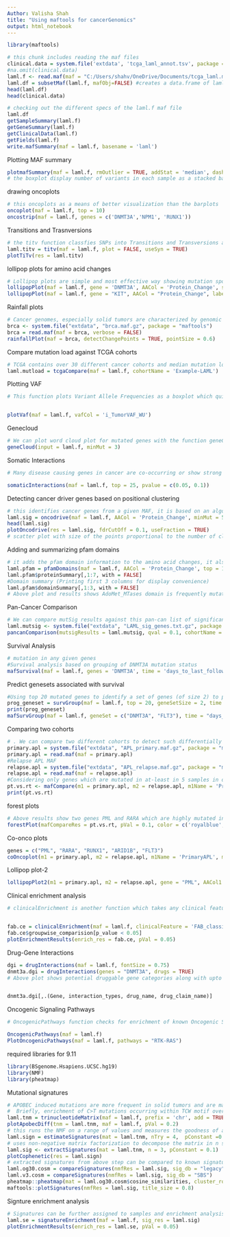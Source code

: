 ---
Author: Valisha Shah
title: "Using maftools for cancerGenomics"
output: html_notebook
---

```{r}
library(maftools)
```

```{r}
# this chunk includes reading the maf files 
clinical.data = system.file('extdata', 'tcga_laml_annot.tsv', package = 'maftools') 
#na.omit(clinical.data)
laml.f <- read.maf(maf = "C:/Users/shahv/OneDrive/Documents/tcga_laml.maf.gz", clinicalData = clinical.data) #create a MAF object
laml.df = subsetMaf(laml.f, mafObj=FALSE) #creates a data.frame of laml.maf - this can be viewed as a table 
head(laml.df)
head(clinical.data)
```


```{r}
# checking out the different specs of the laml.f maf file 
laml.df
getSampleSummary(laml.f)
getGeneSummary(laml.f)
getClinicalData(laml.f)
getFields(laml.f)
write.mafSummary(maf = laml.f, basename = 'laml')
```
Plotting MAF summary
```{r}

plotmafSummary(maf = laml.f, rmOutlier = TRUE, addStat = 'median', dashboard = TRUE, titvRaw = FALSE)
# the boxplot display number of variants in each sample as a stacked barplot and variant types as a boxplot summarized by Variant_classification. 
```

drawing oncoplots 
```{r}
# this oncoplots as a means of better visualization than the barplots 
oncoplot(maf = laml.f, top = 10)
oncostrip(maf = laml.f, genes = c('DNMT3A','NPM1', 'RUNX1'))


```
Transitions and Trasnversions
```{r}
# the titv function classfies SNPs into Transitions and Transversions and returns a list of summarized tables in various ways. 
laml.titv = titv(maf = laml.f, plot = FALSE, useSyn = TRUE)
plotTiTv(res = laml.titv)
```
lollipop plots for amino acid changes
```{r}
# Lollipop plots are simple and most effective way showing mutation spots on protein structure. Many oncogenes have a preferential sites which are mutated more often than any other locus. These spots are considered to be mutational hot-spots and lollipop plots can be used to display them along with rest of the mutations
lollipopPlot(maf = laml.f, gene = 'DNMT3A', AACol = 'Protein_Change', showMutationRate = TRUE)
lollipopPlot(maf = laml.f, gene = "KIT", AACol = "Protein_Change", labelPos = 816, refSeqID = "NM_000222")

```
Rainfall plots 
```{r}
# Cancer genomes, especially solid tumors are characterized by genomic loci with localized hyper-mutations 5. Such hyper mutated genomic regions can be visualized by plotting inter variant distance on a linear genomic scale. 
brca <- system.file("extdata", "brca.maf.gz", package = "maftools")
brca = read.maf(maf = brca, verbose = FALSE)
rainfallPlot(maf = brca, detectChangePoints = TRUE, pointSize = 0.6)

```
Compare mutation load against TCGA cohorts 
```{r}
# TCGA contains over 30 different cancer cohorts and median mutation load across them varies from as low as 7 per exome (Pheochromocytoma and Paraganglioma arising from Adrenal Gland) to as high as 315 per exome (Skin Cutaneoys Melanoma). It is informative to see how mutation load in given maf stands against TCGA cohorts
laml.mutload = tcgaCompare(maf = laml.f, cohortName = 'Example-LAML')
```
Plotting VAF 
```{r}
# This function plots Variant Allele Frequencies as a boxplot which quickly helps to estimate clonal status of top mutated genes (clonal genes usually have mean allele frequency around ~50% assuming pure sample)


plotVaf(maf = laml.f, vafCol = 'i_TumorVAF_WU')

```
Genecloud 
```{r}
# We can plot word cloud plot for mutated genes with the function geneCloud. Size of each gene is proportional to the total number of samples in which it is mutated/altered.
geneCloud(input = laml.f, minMut = 3)

```
Somatic Interactions 
```{r}
# Many disease causing genes in cancer are co-occurring or show strong exclusiveness in their mutation pattern. Such mutually exclusive or co-occurring set of genes can be detected using somaticInteractions function, which performs pair-wise Fisher’s Exact test to detect such significant pair of genes. somaticInteractions function also uses cometExactTest to identify potentially altered gene sets involving >2 two genes 6.

somaticInteractions(maf = laml.f, top = 25, pvalue = c(0.05, 0.1))

```
Detecting cancer driver genes based on positional clustering 
```{r}
# this identifies cancer genes from a given MAF, it is based on an algorithm oncodriveCLUST, the concept is based on the fact most of the variants in cancer causing genes are enriched in a few specific loci. 
laml.sig = oncodrive(maf = laml.f, AACol = 'Protein_Change', minMut = 5, pvalMethod = 'zscore')
head(laml.sig)
plotOncodrive(res = laml.sig, fdrCutOff = 0.1, useFraction = TRUE)
# scatter plot with size of the points proportional to the number of clusters found in the gene. X-axis shows number of mutations (or fraction of mutations) observed in these clusters. In the above example, IDH1 has a single cluster and all of the 18 mutations are accumulated within that cluster, giving it a cluster score of one. For details on oncodrive algorithm
```
Adding and summarizing pfam domains
```{r}
# it adds the pfam domain information to the amino acid changes, it also summarized amino acid changes according to the domains that are affected. This serves the purpose that in given cancer cohort, is most frequently affected. 
laml.pfam = pfamDomains(maf = laml.f, AACol = 'Protein_Change', top = 10)
laml.pfam$proteinSummary[,1:7, with = FALSE]
#Domain summary (Printing first 3 columns for display convenience)
laml.pfam$domainSummary[,1:3, with = FALSE]
# Above plot and results shows AdoMet_MTases domain is frequently mutated, but number genes with this domain is just one (DNMT3A) compared to other domains such as 7tm_1 domain, which is mutated across 24 different genes. This shows the importance of mutations in methyl transfer domains in Leukemia.
```
Pan-Cancer Comparison
```{r}
# We can compare mutSig results against this pan-can list of significantly mutated genes to see genes specifically mutated in given cohort.
laml.mutsig <- system.file("extdata", "LAML_sig_genes.txt.gz", package = "maftools")
pancanComparison(mutsigResults = laml.mutsig, qval = 0.1, cohortName = 'LAML', inputSampleSize = 200, label = 1)

```
Survival Analysis
```{r}

# mutation in any given genes
#Survival analysis based on grouping of DNMT3A mutation status
mafSurvival(maf = laml.f, genes = 'DNMT3A', time = 'days_to_last_followup', Status = 'Overall_Survival_Status', isTCGA = TRUE)
```
Predict genesets associated with survival 
```{r}

#Using top 20 mutated genes to identify a set of genes (of size 2) to predict poor prognostic groups
prog_geneset = survGroup(maf = laml.f, top = 20, geneSetSize = 2, time = "days_to_last_followup", Status = "Overall_Survival_Status", verbose = FALSE)
print(prog_geneset)
mafSurvGroup(maf = laml.f, geneSet = c("DNMT3A", "FLT3"), time = "days_to_last_followup", Status = "Overall_Survival_Status")
```
Comparing two cohorts 
```{r}
# . We can compare two different cohorts to detect such differentially mutated genes
primary.apl = system.file("extdata", "APL_primary.maf.gz", package = "maftools")
primary.apl = read.maf(maf = primary.apl)
#Relapse APL MAF
relapse.apl = system.file("extdata", "APL_relapse.maf.gz", package = "maftools")
relapse.apl = read.maf(maf = relapse.apl)
#Considering only genes which are mutated in at-least in 5 samples in one of the cohort to avoid bias due to genes mutated in single sample.
pt.vs.rt <- mafCompare(m1 = primary.apl, m2 = relapse.apl, m1Name = 'Primary', m2Name = 'Relapse', minMut = 5)
print(pt.vs.rt)
```
forest plots
```{r}
# Above results show two genes PML and RARA which are highly mutated in Relapse APL compared to Primary APL. We can visualize these results as a forestplot.
forestPlot(mafCompareRes = pt.vs.rt, pVal = 0.1, color = c('royalblue', 'maroon'), geneFontSize = 0.8)
```
Co-onco plots
```{r}
genes = c("PML", "RARA", "RUNX1", "ARID1B", "FLT3")
coOncoplot(m1 = primary.apl, m2 = relapse.apl, m1Name = 'PrimaryAPL', m2Name = 'RelapseAPL', genes = genes, removeNonMutated = TRUE)
```
Lollipop plot-2
```{r}
lollipopPlot2(m1 = primary.apl, m2 = relapse.apl, gene = "PML", AACol1 = "amino_acid_change", AACol2 = "amino_acid_change", m1_name = "Primary", m2_name = "Relapse")

```
Clinical enrichment analysis
```{r}
# clinicalEnrichment is another function which takes any clinical feature associated with the samples and performs enrichment analysis. It performs various groupwise and pairwise comparisions to identify enriched mutations for every category within a clincila feature. Below is an example to identify mutations associated with FAB_classification.


fab.ce = clinicalEnrichment(maf = laml.f, clinicalFeature = 'FAB_classification')
fab.ce$groupwise_comparision[p_value < 0.05]
plotEnrichmentResults(enrich_res = fab.ce, pVal = 0.05)

```
Drug-Gene Interactions 
```{r}
dgi = drugInteractions(maf = laml.f, fontSize = 0.75)
dnmt3a.dgi = drugInteractions(genes = "DNMT3A", drugs = TRUE)
# Above plot shows potential druggable gene categories along with upto top 5 genes involved in them. One can also extract information on drug-gene interactions. For example below is the results for known/reported drugs to interact with DNMT3A.


dnmt3a.dgi[,.(Gene, interaction_types, drug_name, drug_claim_name)]

```
Oncogenic Signaling Pathways 
```{r}
# OncogenicPathways function checks for enrichment of known Oncogenic Signaling Pathways in TCGA cohorts 11.

OncogenicPathways(maf = laml.f)
PlotOncogenicPathways(maf = laml.f, pathways = "RTK-RAS")

```
required libraries for 9.11

```{r}
library(BSgenome.Hsapiens.UCSC.hg19)
library(NMF)
library(pheatmap)
```
Mutational signatures 
```{r}
# APOBEC induced mutations are more frequent in solid tumors and are mainly associated with C>T transition events occurring in TCW motif
#  Briefly, enrichment of C>T mutations occurring within TCW motif over all of the C>T mutations in a given sample is compared to background Cytosines and TCWs occurring within 20bp of mutated bases
laml.tnm = trinucleotideMatrix(maf = laml.f, prefix = 'chr', add = TRUE, ref_genome = "BSgenome.Hsapiens.UCSC.hg19")
plotApobecDiff(tnm = laml.tnm, maf = laml.f, pVal = 0.2)
# this runs the NMF on a range of values and measures the goodness of a git - in terms of Cophenetic correlation
laml.sign = estimateSignatures(mat = laml.tnm, nTry = 4,  pConstant =0.1)
# uses non-negative matrix factorization to decompose the matrix in n signatures. n is chosen on the above two steps. 
laml.sig <- extractSignatures(mat = laml.tnm, n = 3, pConstant = 0.1)
plotCophenetic(res = laml.sign)
# extracted signatures from above step can be compared to known signatures11 from the COSMIC databse, and cosine the similarity is calculated to indentify best match
laml.og30.cosm = compareSignatures(nmfRes = laml.sig, sig_db = "legacy")
laml.v3.cosm = compareSignatures(nmfRes = laml.sig, sig_db = "SBS")
pheatmap::pheatmap(mat = laml.og30.cosm$cosine_similarities, cluster_rows = FALSE, main = "cosine similarity against validated signatures")
maftools::plotSignatures(nmfRes = laml.sig, title_size = 0.8)
```
Signture enrichment analysis
```{r}
# Signatures can be further assigned to samples and enrichment analysis can be performed, which identifies mutations enriched in every signature identified 
laml.se = signatureEnrichment(maf = laml.f, sig_res = laml.sig)
plotEnrichmentResults(enrich_res = laml.se, pVal = 0.05)
```




